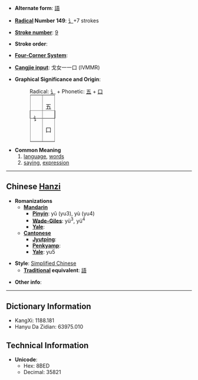 * '''Alternate form''': [[語]]

* '''[[Wiktionary:Chinese radical index| Radical]] Number 149''': [[Wiktionary:Chinese radical index 讠|讠]]+7 strokes

* '''[[Wiktionary:Chinese total strokes index|Stroke number]]''': [[Wiktionary:Chinese total strokes index 9|9]]

* '''Stroke order''': 

* '''[[Wiktionary:Chinese four corner index|Four-Corner System]]''': 

* '''[[Wiktionary:Chinese Cangjie index|Cangjie input]]''': 戈女一一口 (IVMMR)

* '''Graphical Significance and Origin''':
*:Radical: [[讠]] + Phonetic: [[五]] + [[口]]
*:<table border="1" style="display:inline;"><tr><td rowspan=2>讠</td><td>五</td></tr><tr><td>口</td></tr></table>

* '''Common Meaning'''
*#[[language]], [[word]]s
*# [[saying]], [[expression]]

----

== Chinese [[Hanzi]] ==

* '''Romanizations'''
** '''[[Mandarin]]'''
*** '''[[Pinyin]]''': yǔ (yu3), yù (yu4)
*** '''[[Wade-Giles]]''': yü<sup>3</sup>, yü<sup>4</sup>
*** '''[[Yale]]''': 
** '''[[Cantonese]]'''
*** '''[[Jyutping]]''':
*** '''[[Penkyamp]]''': 
*** '''[[Yale]]''': yu5

* '''Style''': [[Simplified Chinese]] 
** '''[[Traditional Chinese|Traditional]] equivalent''': [[語]]

* '''Other info''': 

----

== Dictionary Information ==

* KangXi: 1188.181
* Hanyu Da Zidian: 63975.010

== Technical Information ==

* '''Unicode''':
** Hex: 8BED
** Decimal: 35821